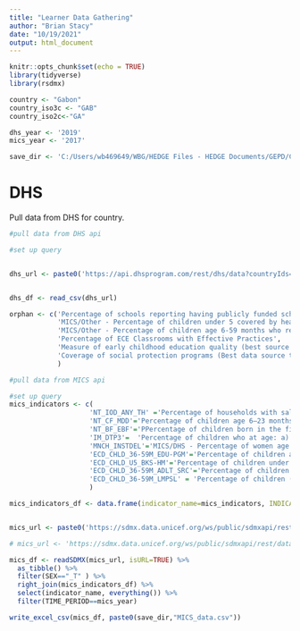 ```yaml
---
title: "Learner Data Gathering"
author: "Brian Stacy"
date: "10/19/2021"
output: html_document
---
```


```r
knitr::opts_chunk$set(echo = TRUE)
library(tidyverse)
library(rsdmx)

country <- "Gabon"
country_iso3c <- "GAB"
country_iso2c<-"GA"

dhs_year <- '2019'
mics_year <- '2017'

save_dir <- 'C:/Users/wb469649/WBG/HEDGE Files - HEDGE Documents/GEPD/CNT/GAB/GAB_2023_GEPD/GAB_2023_GEPD_v01_M/Data/Other_Indicators'
```

# DHS

Pull data from DHS for country.

```r

#pull data from DHS api

#set up query


dhs_url <- paste0('https://api.dhsprogram.com/rest/dhs/data?countryIds=',country_iso2c,'&surveyYear=',dhs_year,'&f=csv&perpage=5000')


dhs_df <- read_csv(dhs_url)


```

```r
orphan <- c('Percentage of schools reporting having publicly funded school feeding program',
            'MICS/Other - Percentage of children under 5 covered by health insurance',
            'MICS/Other - Percentage of children age 6-59 months who received deworming medication.',
            'Percentage of ECE Classrooms with Effective Practices',
            'Measure of early childhood education quality (best source to be identified)',
            'Coverage of social protection programs (Best data source to be identified)'
            )
```


```r

#pull data from MICS api

#set up query
mics_indicators <- c(
                    'NT_IOD_ANY_TH'	='Percentage of households with salt testing positive for any iodide among households',
                    'NT_CF_MDD'='Percentage of children age 6–23 months who had at least the minimum dietary diversity and the minimum meal frequency during the previous day',
                    'NT_BF_EBF'='PPercentage of children born in the five (three) years preceding the survey who were ever breastfed',
                    'IM_DTP3'=	'Percentage of children who at age: a) 12-23 months had received all basic vaccinations at any time before the survey, b) 24-35 months had received all vaccinations recommended in the national immunization schedule – DTP vaccine proxy',
                    'MNCH_INSTDEL'='MICS/DHS - Percentage of women age 15-49 years with a live birth in the last 2 years whose most recent live birth was delivered in a health facility',
                    'ECD_CHLD_36-59M_EDU-PGM'='Percentage of children age 36-59 months who are attending ECE',
                    'ECD_CHLD_U5_BKS-HM'='Percentage of children under age 5 who have three or more children’s books',
                    'ECD_CHLD_36-59M_ADLT_SRC'='Percentage of children age 24-59 months engaged in four or more activities to provide early stimulation and responsive care in the last 3 days with any adult in the household',
                    'ECD_CHLD_36-59M_LMPSL' = 'Percentage of children (aged 36-59 months) developmentally on track in at least 3 of the 4 following domains: literacy-numeracy, physical, social-emotional and learning'
                    )

mics_indicators_df <- data.frame(indicator_name=mics_indicators, INDICATOR=names(mics_indicators))


mics_url <- paste0('https://sdmx.data.unicef.org/ws/public/sdmxapi/rest/data/UNICEF,GLOBAL_DATAFLOW,1.0/',country_iso3c,'.',paste(names(mics_indicators), collapse="+"))

# mics_url <- 'https://sdmx.data.unicef.org/ws/public/sdmxapi/rest/data/UNICEF,GLOBAL_DATAFLOW,1.0/ALB+DZA.MNCH_INSTDEL.?format=sdmx-json'

mics_df <- readSDMX(mics_url, isURL=TRUE) %>%
  as_tibble() %>%
  filter(SEX=="_T" ) %>%
  right_join(mics_indicators_df) %>%
  select(indicator_name, everything()) %>%
  filter(TIME_PERIOD==mics_year)

write_excel_csv(mics_df, paste0(save_dir,"MICS_data.csv"))


```



